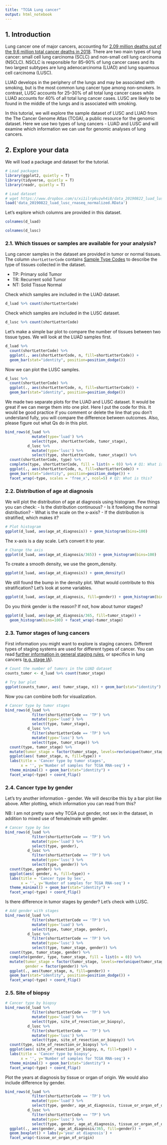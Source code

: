 ```yaml
---
title: "TCGA Lung cancer"
output: html_notebook
---
```


##  1. Introduction
Lung cancer one of major cancers, accounting for [2.09 million deaths out of the 9.6 million total cancer deaths in 2018](https://www.who.int/en/news-room/fact-sheets/detail/cancer). There are two main types of lung cancer: small cell lung carcinoma (SCLC) and non-small cell lung carcinoma (NSCLC). NSCLC is responsible for 85–90% of lung cancer cases and its two largest subtypes are lung adenocarcinoma (LUAD) and lung squamous cell carcinoma (LUSC). 

LUAD develops in the periphery of the lungs and may be associated with smoking, but is the most common lung cancer type among non-smokers. In contrast, LUSC accounts for 25–30% of all total lung cancer cases while LUAD accounts for 40% of all total lung cancer cases. LUSC are likely to be found in the middle of the lungs and is associated with smoking. 

In this tutorial, we will explore the sample dataset of LUSC and LUAD from the The Cancer Genome Atlas (TCGA), a public resource for the genomic dataset. Here we use two types of lung cancers - LUAD and LUSC and will examine which information we can use for genomic analyses of lung cancers.

## 2. Explore your data
We will load a package and dataset for the tutorial.

```r
# Load packages
library(ggplot2, quietly = T)
library(tidyverse, quietly = T)
library(readr, quietly = T)

# Load dataset
# wget https://www.dropbox.com/s/xi1ilrp6uzwh4i8/data_20190822_luad_lusc_rnaseq_normalized.RData
load('data_20190822_luad_lusc_rnaseq_normalized.RData')
```

Let's explore which columns are provided in this dataset. 

```r
colnames(d_luad)
```

```r
colnames(d_lusc)
```

### 2.1. Which tissues or samples are available for your analysis?

Lung cancer samples in the dataset are provided in tumor or normal tissues. The column `shortLetterCode` contains [Sample Type Codes](https://gdc.cancer.gov/resources-tcga-users/tcga-code-tables/sample-type-codes) to describe the type of tissues collected in the dataset.

- TP: Primary solid Tumor
- TR: Recurrent solid Tumor
- NT: Solid Tissue Normal

Check which samples are included in the LUAD dataset.

```r
d_luad %>% count(shortLetterCode)
```

Check which samples are included in the LUSC dataset.

```r
d_lusc %>% count(shortLetterCode)
```

Let's make a simple bar plot to compare the number of tissues between two tissue types. We will look at the LUAD samples first.

```r
d_luad %>%
  count(shortLetterCode) %>% 
  ggplot(., aes(shortLetterCode, n, fill=shortLetterCode)) + 
  geom_bar(stat="identity", position=position_dodge()) 
```

Now we can plot the LUSC samples.

```r
d_lusc %>%
  count(shortLetterCode) %>% 
  ggplot(., aes(shortLetterCode, n, fill=shortLetterCode)) + 
  geom_bar(stat="identity", position=position_dodge()) 
```

We made two separate plots for the LUAD and LUSC dataset. It would be great if we can merge them into one plot. Here I put the code for this. It would be good practice if you comment or delete the line that you don't understand fully, you will compare the difference between outcomes. Also, please figure out what Qs do in this plot.

```r
bind_rows(d_luad %>% 
            mutate(type='luad') %>%
            select(type, shortLetterCode, tumor_stage), 
          d_lusc %>% 
            mutate(type='lusc') %>%
            select(type, shortLetterCode, tumor_stage)) %>%
  count(shortLetterCode, type) %>% 
  complete(type, shortLetterCode, fill = list(n = 0)) %>% # Q1: What is this? 
  ggplot(., aes(shortLetterCode, n, fill=shortLetterCode)) + 
  geom_bar(stat="identity", position=position_dodge()) + 
  facet_wrap(~type, scales = 'free_x', ncol=5) # Q2: What is this?
```


### 2.2. Distribution of age at diagnosis

We will plot the distribution of age at diagnosis using histogram. Few things you can check:
- Is the distribution continuous?
- Is it fowlloing the normal distribution?
- What is the scale on the x-axis?
- If the distribution is stratified, which makes it?

```r
# Plot histogram
ggplot(d_luad, aes(age_at_diagnosis)) + geom_histogram(bins=100)
```

The x-axis is a day scale. Let's convert it to year.

```r
# Change the axis
ggplot(d_luad, aes(age_at_diagnosis/365)) + geom_histogram(bins=100)
```

To create a smooth density, we use the geom_density.

```r
ggplot(d_luad, aes(age_at_diagnosis)) + geom_density()
```

We still found the bump in the density plot. What would contribute to this stratification? Let's look at some variables. 

```r
ggplot(d_luad, aes(age_at_diagnosis, fill=gender)) + geom_histogram(bins=100)
```

Do you think gender is the reason? If not, how about tumor stages?

```r
ggplot(d_luad, aes(age_at_diagnosis/365, fill=tumor_stage)) + 
  geom_histogram(bins=100) + facet_wrap(~tumor_stage)
```


### 2.3. Tumor stages of lung cancers

First information you might want to explore is staging cancers. Different types of staging systems are used for different types of cancer. You can read [further information in general staging rules](https://www.nhs.uk/common-health-questions/operations-tests-and-procedures/what-do-cancer-stages-and-grades-mean/), or specifics in lung cancers ([e.g. stage IA](https://www.cancer.gov/publications/dictionaries/cancer-terms/def/stage-ia-non-small-cell-lung-cancer)). 


```r
# Count the number of tumors in the LUAD dataset
counts_tumor <- d_luad %>% count(tumor_stage)

# Try bar plot
ggplot(counts_tumor, aes( tumor_stage, n)) + geom_bar(stat="identity")

```


Now you can combine both for visualization.


```r
# Cancer type by tumor stages
bind_rows(d_luad %>% 
            filter(shortLetterCode == 'TP') %>% 
            mutate(type='luad') %>%
            select(type, tumor_stage), 
          d_lusc %>% 
            filter(shortLetterCode == 'TP') %>% 
            mutate(type='lusc') %>%
            select(type, tumor_stage)) %>% 
  count(type, tumor_stage) %>%
  mutate(tumor_stage = factor(tumor_stage, levels=rev(unique(tumor_stage)))) %>%
  ggplot(aes( tumor_stage, n, fill=type)) + 
  labs(title = 'Cancer type by tumor stages',
       x = '', y='Number of samples for TCGA RNA-seq') + 
  theme_minimal() + geom_bar(stat="identity") + 
  facet_wrap(~type) + coord_flip() 
```

### 2.4. Cancer type by gender

Let's try another information - gender. We will describe this by a bar plot like above. After plotting, which information you can read from this?

NB: I am not pretty sure why TCGA put gender, not sex in the dataset, in addition to mixed use of female/male with gender. 

```r
# Cancer type by Sex
bind_rows(d_luad %>% 
            filter(shortLetterCode == 'TP') %>% 
            mutate(type='luad') %>%
            select(type, gender), 
          d_lusc %>% 
            filter(shortLetterCode == 'TP') %>% 
            mutate(type='lusc') %>%
            select(type, gender)) %>% 
  count(type, gender) %>%
  ggplot(aes( gender, n, fill=type)) + 
  labs(title = 'Cancer type by Sex',
       x = '', y='Number of samples for TCGA RNA-seq') + 
  theme_minimal() + geom_bar(stat="identity") + 
  facet_wrap(~type) + coord_flip() 
```

Is there difference in tumor stages by gender? Let's check with LUSC.

```r
# Add gender with stages
bind_rows(d_luad %>% 
            filter(shortLetterCode == 'TP') %>% 
            mutate(type='luad') %>%
            select(type, tumor_stage, gender), 
          d_lusc %>% 
            filter(shortLetterCode == 'TP') %>% 
            mutate(type='lusc') %>%
            select(type, tumor_stage, gender)) %>% 
  count(type, tumor_stage, gender) %>% 
  complete(gender, type, tumor_stage, fill = list(n = 0)) %>%
  mutate(tumor_stage = factor(tumor_stage, levels=rev(unique(tumor_stage))), 
         gender = factor(gender)) %>%
  ggplot(., aes(tumor_stage, n, fill=gender)) + 
  geom_bar(stat="identity", position=position_dodge()) + 
  facet_wrap(~type) + coord_flip() 

```

### 2.5. Site of biopsy

```r
# Cancer type by biopsy
bind_rows(d_luad %>% 
            filter(shortLetterCode == 'TP') %>% 
            mutate(type='luad') %>%
            select(type, site_of_resection_or_biopsy), 
          d_lusc %>% 
            filter(shortLetterCode == 'TP') %>% 
            mutate(type='lusc') %>%
            select(type, site_of_resection_or_biopsy)) %>% 
  count(type, site_of_resection_or_biopsy) %>%
  ggplot(aes( site_of_resection_or_biopsy, n, fill=type)) + 
  labs(title = 'Cancer type by biopsy',
       x = '', y='Number of samples for TCGA RNA-seq') + 
  theme_minimal() + geom_bar(stat="identity") + 
  facet_wrap(~type) + coord_flip() 

```

Plot the years at diagnosis by tissue or organ of origin. We would also include difference by gender. 

```r
bind_rows(d_luad %>% 
            filter(shortLetterCode == 'TP') %>% 
            mutate(type='luad') %>%
            select(type, gender, age_at_diagnosis, tissue_or_organ_of_origin), 
          d_lusc %>% 
            filter(shortLetterCode == 'TP') %>% 
            mutate(type='lusc') %>%
            select(type, gender, age_at_diagnosis, tissue_or_organ_of_origin)) %>%
  ggplot(., aes(gender, age_at_diagnosis/365, fill=gender)) + 
  geom_boxplot() + labs(y='year at diagnosis') + 
  facet_wrap(~tissue_or_organ_of_origin)
```

